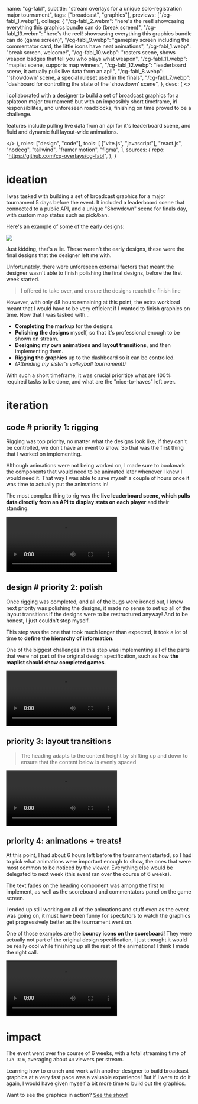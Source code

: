  name: "cg-fabl",
  subtitle: "stream overlays for a unique solo-registration major tournament",
  tags: ["broadcast", "graphics"],
  previews: ["/cg-fabl_1.webp"],
  collage: {
    "/cg-fabl_2.webm":
      "here's the reel! showcasing everything this graphics bundle can do (break screen)",
    "/cg-fabl_13.webm":
      "here's the reel! showcasing everything this graphics bundle can do (game screen)",
    "/cg-fabl_9.webp":
      "gameplay screen including the commentator card, the little icons have neat animations",
    "/cg-fabl_1.webp": "break screen, welcome!",
    "/cg-fabl_10.webp":
      "rosters scene, shows weapon badges that tell you who plays what weapon",
    "/cg-fabl_11.webp": "maplist scene, supports map winners",
    "/cg-fabl_12.webp":
      "leaderboard scene, it actually pulls live data from an api!",
    "/cg-fabl_8.webp": "'showdown' scene, a special ruleset used in the finals",
    "/cg-fabl_7.webp":
      "dashboard for controlling the state of the 'showdown' scene",
  },
  desc: (
    <>
      <p>
        i collaborated with a designer to build a set of broadcast graphics for
        a splatoon major tournament! but with an impossibly short timeframe, irl
        responsibilites, and unforeseen roadblocks, finishing on time proved to
        be a challenge.
      </p>
      <p>
        features include pulling live data from an api for it's leaderboard
        scene, and fluid and dynamic full layout-wide animations.
      </p>
    </>
  ),
  roles: ["design", "code"],
  tools: [
    ["vite.js", "javascript"],
    "react.js",
    "nodecg",
    "tailwind",
    "framer motion",
    "figma",
  ],
  sources: {
    repo: "https://github.com/cq-overlays/cg-fabl",
  },
}

# ideation

I was tasked with building a set of broadcast graphics for a major tournament 5 days before the event. It included a leaderboard scene that connected to a public API, and a unique "Showdown" scene for finals day, with custom map states such as pick/ban.

Here's an example of some of the early designs:

![](/cg-fabl_3.webp)

Just kidding, that's a lie. These weren't the early designs, these were the final designs that the designer left me with.

Unfortunately, there were unforeseen external factors that meant the designer wasn't able to finish polishing the final designs, before the first week started.

> I offered to take over, and ensure the designs reach the finish line

However, with only 48 hours remaining at this point, the extra workload meant that I would have to be very efficient if I wanted to finish graphics on time. Now that I was tasked with...

- **Completing the markup** for the designs.
- **Polishing the designs** myself, so that it's professional enough to be shown on stream.
- **Designing my own animations and layout transitions**, and then implementing them.
- **Rigging the graphics** up to the dashboard so it can be controlled.
- _(Attending my sister's volleyball tournament!)_

With such a short timeframe, it was crucial prioritize what are 100% required tasks to be done, and what are the "nice-to-haves" left over.

# iteration

## code # priority 1: rigging

<Topic code>

Rigging was top priority, no matter what the designs look like, if they can't be controlled, we don't have an event to show. So that was the first thing that I worked on implementing.

Although animations were not being worked on, I made sure to bookmark the components that would need to be animated later whenever I knew I would need it. That way I was able to save myself a couple of hours once it was time to actually put the animations in!

The most complex thing to rig was the **live leaderboard scene, which pulls data directly from an API to display stats on each player** and their standing.

![The dashboard scene! Pulls live data directly from an API, also supports pagination](/cg-fabl_14.webm)

</Topic>

## design # priority 2: polish

<Topic design>

Once rigging was completed, and all of the bugs were ironed out, I knew next priority was polishing the designs, it made no sense to set up all of the layout transitions if the designs were to be restructured anyway! And to be honest, I just couldn't stop myself.

This step was the one that took much longer than expected, it took a lot of time to **define the hierarchy of information**.

One of the biggest challenges in this step was implementing all of the parts that were not part of the original design specification, such as how **the maplist should show completed games**.

![A before/after of the roster screen](/cg-fabl_6.webm)

</Topic>

## priority 3: layout transitions

> The heading adapts to the content height by shifting up and down to ensure that the content below is evenly spaced

![The text inside the heading component fades to showcase whatever is relevant for the active page](/cg-fabl_4.webm)

## priority 4: animations + treats!

At this point, I had about 6 hours left before the tournament started, so I had to pick what animations were important enough to show, the ones that were most common to be noticed by the viewer. Everything else would be delegated to next week (this event ran over the course of 6 weeks).

The text fades on the heading component was among the first to implement, as well as the scoreboard and commentators panel on the game screen.

I ended up still working on all of the animations and stuff even as the event was going on, it must have been funny for spectators to watch the graphics get progressively better as the tournament went on.

One of those examples are the **bouncy icons on the scoreboard**! They were actually not part of the original design specification, I just thought it would be really cool while finishing up all the rest of the animations! I think I made the right call.

![boing :D](/cg-fabl_5.webm)

# impact

The event went over the course of 6 weeks, with a total streaming time of `17h 31m`, averaging about `40` viewers per stream.

Learning how to crunch and work with another designer to build broadcast graphics at a very fast pace was a valuable experience! But if I were to do it again, I would have given myself a bit more time to build out the graphics.

Want to see the graphics in action? [See the show!](https://youtu.be/Kz5w3a8Z_tM?t=680)
